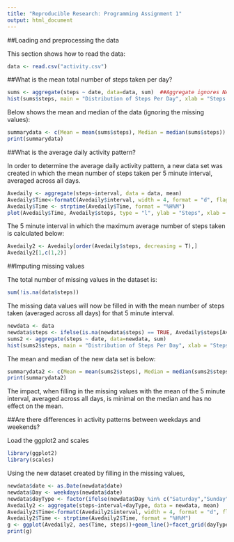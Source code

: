 ```yaml
---
title: "Reproducible Research: Programming Assignment 1"
output: html_document
---
```




##Loading and preprocessing the data

This section shows how to read the data:

```r
data <- read.csv("activity.csv")
```

##What is the mean total number of steps taken per day?

```r
sums <- aggregate(steps ~ date, data=data, sum)  ##Aggregate ignores NA values
hist(sums$steps, main = "Distribution of Steps Per Day", xlab = "Steps Per Day")
```

Below shows the mean and median of the data (ignoring the missing values):

```r
summarydata <- c(Mean = mean(sums$steps), Median = median(sums$steps))
print(summarydata)
```




##What is the average daily activity pattern?

In order to determine the average daily activity pattern, a new data set was created in which the mean number of steps taken per 5 minute interval, averaged across all days.

```r
Avedaily <- aggregate(steps~interval, data = data, mean)
Avedaily$Time<-formatC(Avedaily$interval, width = 4, format = "d", flag = "0")
Avedaily$Time <- strptime(Avedaily$Time, format = "%H%M")
plot(Avedaily$Time, Avedaily$steps, type = "l", ylab = "Steps", xlab = "Time", main = "Average Daily Activity Pattern")
```

The 5 minute interval in which the maximum average number of steps taken is calculated below:

```r
Avedaily2 <- Avedaily[order(Avedaily$steps, decreasing = T),]
Avedaily2[1,c(1,2)]
```

##Imputing missing values

The total number of missing values in the dataset is:

```r
sum(!is.na(data$steps))
```

The missing data values will now be filled in with the mean number of steps taken (averaged across all days) for that 5 minute interval.

```r
newdata <- data
newdata$steps <- ifelse(is.na(newdata$steps) == TRUE, Avedaily$steps[Avedaily$interval %in% newdata$interval],newdata$steps)
sums2 <- aggregate(steps ~ date, data=newdata, sum)
hist(sums2$steps, main = "Distribution of Steps Per Day", xlab = "Steps Per Day")

```

The mean and median of the new data set is below:

```r
summarydata2 <- c(Mean = mean(sums2$steps), Median = median(sums2$steps))
print(summarydata2)
```

The impact, when filling in the missing values with the mean of the 5 minute interval, averaged across all days, is minimal on the median and has no effect on the mean.

##Are there differences in activity patterns between weekdays and weekends?

Load the ggplot2 and scales

```r
library(ggplot2)
library(scales)
```

Using the new dataset created by filling in the missing values,

```r
newdata$date <- as.Date(newdata$date)
newdata$Day <- weekdays(newdata$date)
newdata$dayType <- factor(ifelse(newdata$Day %in% c("Saturday","Sunday"), "Weekend","Weekday"))
Avedaily2 <- aggregate(steps~interval+dayType, data = newdata, mean)
Avedaily2$Time<-formatC(Avedaily2$interval, width = 4, format = "d", flag = "0")
Avedaily2$Time <- strptime(Avedaily2$Time, format = "%H%M")
g <- ggplot(Avedaily2, aes(Time, steps))+geom_line()+facet_grid(dayType~.)+scale_x_datetime(labels = date_format("%H:%M"))
print(g)
```